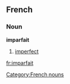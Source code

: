 == French ==
=== Noun ===
[[Category:French nouns]]
'''imparfait'''
# [[imperfect]]

[[fr:imparfait]]
